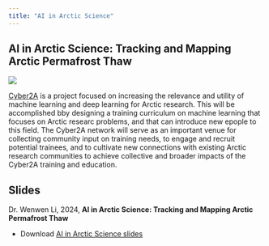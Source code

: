 ```yaml
---
title: "AI in Arctic Science"
---
```


## AI in Arctic Science: Tracking and Mapping Arctic Permafrost Thaw

::: {layout-ncol="2"}

![](../images/cyber2a-logo.png)

[Cyber2A](https://cyber2a.github.io/) is a project focused on increasing the relevance and utility of machine learning and deep learning for Arctic research. This will be accomplished bby designing a training curriculum on machine learning that focuses on Arctic researc problems, and that can introduce new epople to this field.  The Cyber2A network will serve as an important venue for collecting community input on training needs, to engage and recruit potential trainees, and to cultivate new connections with existing Arctic research communities to achieve collective and broader impacts of the Cyber2A training and education.

:::

## Slides

Dr. Wenwen Li, 2024, **AI in Arctic Science: Tracking and Mapping Arctic Permafrost Thaw**

- Download [AI in Arctic Science slides](../images/ai-in-arctic.pdf)
